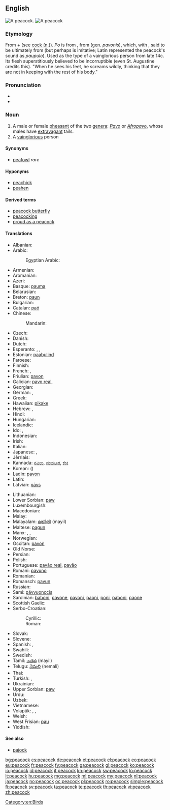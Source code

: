 ==English==
{{wikipedia}}
[[Image:Pfau imponierend.jpg|thumb|A peacock.]]
[[Image:Peacock_small.jpg|thumb|A peacock]]

===Etymology===
From {{etyl|enm}} {{term|po|lang=en||peacock}} + {{term|coc|lang=en}} (see [[cock#Noun| cock (n.)]]). ''Po'' is from {{etyl|ang}} {{term|pawa|pāwa|lang=ang|peafowl}}, from {{etyl|la}} {{term|pavo|lang=la}} (gen. ''pavonis''), which, with {{etyl|grc|-}} {{term|ταώς|tr=taōs|lang=grc}}, said to be ultimately from {{etyl|ta}} {{term|தோகை|lang=ta|tr=tōkai}} (but perhaps is imitative; Latin represented the peacock's sound as ''paupulo''). Used as the type of a vainglorious person from late 14c. Its flesh superstitiously believed to be incorruptible (even St. Augustine credits this). "When he sees his feet, he screams wildly, thinking that they are not in keeping with the rest of his body."

===Pronunciation===
* {{IPA|/ˈpiːkɔk/}}
* {{audio|en-us-peacock.ogg|Audio (US)}}

===Noun===
{{en-noun}}

# A male or female [[pheasant]] of the two [[genera]]: ''[[Pavo]]'' or ''[[Afropavo]]'', whose males have [[extravagant]] tails.
# A [[vainglorious]] person
====Synonyms====
* [[peafowl]] ''rare''

====Hyponyms====
* [[peachick]]
* [[peahen]]

====Derived terms====
* [[peacock butterfly]]
* [[peacocking]]
* [[proud as a peacock]]

====Translations====
{{trans-top|bird}}
* Albanian: {{t-|sq|palloi}}
* Arabic: {{t-|ar|طاووس|m|tr=ṭāwūs}}
*: Egyptian Arabic: {{tø|arz|طاووس|m|tr=ṭāwūs|sc=Arab}}
* Armenian: {{t-|hy|սիրամարգ|tr=siramarg}}
* Aromanian: {{t-|rup|pãun}}
* Azeri: {{t-|az|tovuz}}
* Basque: [[pauma]]
* Belarusian: {{t-|be|паўлін|m|tr=paŭlín|sc=Cyrl}}
* Breton: [[paun]]
* Bulgarian: {{t+|bg|паун|m|tr=paún}}
* Catalan: [[paó]]
* Chinese:
*: Mandarin: {{t|cmn|孔雀|tr=kǒngquè|sc=Hani}}
* Czech: {{t+|cs|páv|m}}
* Danish: {{t+|da|påfugl}}
* Dutch: {{t+|nl|pauw|m}}
* Esperanto: {{qualifier|♂♀}} {{t-|eo|pavo}}, {{qualifier|♂}} {{t-|eo|virpavo}}, {{qualifier|neologism ♂}} {{t-|eo|paviĉo}}
* Estonian: [[paabulind]]
* Faroese: {{t-|fo|páfuglur}}
* Finnish: {{t+|fi|riikinkukko}}
* French: {{t+|fr|paon|m}}, {{t+|fr|paonne|f}}
* Friulian: [[pavon]]
* Galician: [[pavo real]], {{t-|gl|pavón|m}}
* Georgian: {{t-|ka|ფარშევანგი|tr=p'arševangi|sc=Geor}}
* German: {{qualifier|♂♀}} {{t+|de|Pfau|m}}, {{qualifier|♂}} {{t-|de|Pfauhahn|m}}
* Greek: {{t+|el|παγώνι|n|tr=pagóni}}
* Hawaiian: [[pikake]]
* Hebrew: {{t+|he|טוס|tr=tavás}}, {{t-|he|טַוָּס|tr=tavás}}
* Hindi: {{t-|hi|मोर|m|tr=mor|sc=Deva}}
* Hungarian: {{t+|hu|páva}}
* Icelandic: {{t-|is|páfugl|m}}
* Ido: {{qualifier|♂♀}} {{t+|io|pavono}}, {{qualifier|♂}} {{t+|io|pavonulo}}
* Indonesian: {{t-|id|merak jantan}}
* Irish: {{t+|ga|péacóg}}
* Italian: {{t+|it|pavone}}
* Japanese: {{t+|ja|孔雀|tr=くじゃく, kujaku|sc=Jpan}}, {{t-|ja|ピーコック|tr=pīkokku|sc=Jpan}}
* Jèrriais: {{tø|roa-jer|paon|m}}
* Kannada: [[ನವಿಲು]], [[ಮಯೂರ]], [[ಕೇಕಿ]]
* Korean: {{t+|ko|공작|tr=gong-jak|sc=Kore}} ({{t+|ko|孔雀|sc=Kore}})
* Ladin: [[pavon]]
* Latin: {{t+|la|Pavo cristatus}}
* Latvian: [[pāvs]]
{{trans-mid}}
* Lithuanian: {{t+|lt|povas}}
* Lower Sorbian: [[paw]]
* Luxembourgish: {{t+|lb|Pohunn|m}}
* Macedonian: {{t-|mk|паун|m|tr=páun}}
* Malay: {{t-|ms|merak}}
* Malayalam: [[മയില്‍]] (mayil)
* Maltese: [[pagun]]
* Manx: {{t|gv|kellagh eairkagh|m}} {{qualifier|male only}}, {{t|gv|peacock|m}}, {{t|gv|kellagh aalin|m}}
* Norwegian: {{t-|no|påfugl|m}}
* Occitan: [[pavon]]
* Old Norse: {{tø|non|pái|m}}
* Persian: {{t+|fa|طاووس|tr=tâvus|sc=fa-Arab}}
* Polish: {{t+|pl|paw|m}}
* Portuguese: [[pavão real]], [[pavão]]
* Romani: [[pavuno]] {{m}}
* Romanian: {{t+|ro|păun|m}}
* Romansch: [[pavun]]
* Russian: {{t+|ru|павлин|m|tr=pavlín}}
* Sami: [[pávvuonccis]]
* Sardinian: [[baboni]], [[pavone]], [[pavoni]], [[paoni]], [[poni]], [[paboni]], [[paone]]
* Scottish Gaelic: {{t-|gd|peucag|f}}
* Serbo-Croatian:
*: Cyrillic: {{t-|sh|паун|m}}
*: Roman: {{t-|sh|paun|m}}
* Slovak: {{t-|sk|páv}}
* Slovene: {{t+|sl|pav|m}}
* Spanish: {{t-|es|pavo real|m}}, {{t-|es|pavorreal|m}}
* Swahili: {{t+|sw|tausi}}
* Swedish: {{t-|sv|påfågel}}
* Tamil: [[மயில்]] (mayil)
* Telugu: [[నెమలి]] (nemali)
* Thai: {{t+|th|นกยูง|tr=nók-yoong|sc=Thai}}
* Turkish: {{t+|tr|tavus kuşu}}, {{t+|tr|tavus}}
* Ukrainian: {{t-|uk|павич|m|tr=pavýč|sc=Cyrl}}
* Upper Sorbian: [[paw]]
* Urdu: {{t-|ur|مور|m|tr=mor|sc=ur-Arab}}
* Uzbek: {{t-|uz|tovuq}}
* Vietnamese: {{t-|vi|chim công}}
* Volapük: {{qualifier|♂♀}} {{t+|vo|paf}}, {{qualifier|♂}} {{t+|vo|hipaf}}, {{qualifier|♀}} {{t+|vo|jipaf}}
* Welsh: {{t-|cy|paun}}
* West Frisian: [[pau]]
* Yiddish: {{t-|yi|פּאַווע|tr=pave|f|sc=Hebr}}
{{trans-bottom}}

====See also====
* [[pajock]]

[[Category:en:Birds]]

[[bg:peacock]]
[[cs:peacock]]
[[de:peacock]]
[[et:peacock]]
[[el:peacock]]
[[eo:peacock]]
[[eu:peacock]]
[[fr:peacock]]
[[fy:peacock]]
[[ga:peacock]]
[[gl:peacock]]
[[ko:peacock]]
[[io:peacock]]
[[id:peacock]]
[[it:peacock]]
[[kn:peacock]]
[[sw:peacock]]
[[lo:peacock]]
[[lt:peacock]]
[[hu:peacock]]
[[mg:peacock]]
[[ml:peacock]]
[[my:peacock]]
[[nl:peacock]]
[[ja:peacock]]
[[no:peacock]]
[[oc:peacock]]
[[pl:peacock]]
[[ro:peacock]]
[[simple:peacock]]
[[fi:peacock]]
[[sv:peacock]]
[[ta:peacock]]
[[te:peacock]]
[[th:peacock]]
[[vi:peacock]]
[[zh:peacock]]
